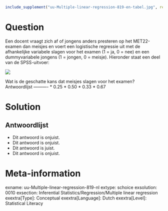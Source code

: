 ```r
include_supplement("uu-Multiple-linear-regression-819-en-tabel.jpg", recursive = TRUE)
```


Question
========

Een docent vraagt zich af of jongens anders presteren op het MET22-examen dan meisjes en voert een logistische regressie uit met de afhankelijke variabele slagen voor het examen (1 = ja, 0 = nee) en een dummyvariabele jongens (1 = jongen, 0 = meisje). Hieronder staat een deel van de SPSS-uitvoer: 

![](uu-Multiple-linear-regression-819-en-tabel.jpg)

Wat is de geschatte kans dat meisjes slagen voor het examen? 
Antwoordlijst
----------
* 0.25
* 0.50
* 0.33
* 0.67

Solution
========

Antwoordlijst
----------
* Dit antwoord is onjuist.
* Dit antwoord is onjuist.
* Dit antwoord is juist.
* Dit antwoord is onjuist.

Meta-information
================
exname: uu-Multiple-linear-regression-819-nl
extype: schoice
exsolution: 0010
exsection: Inferential Statistics/Regression/Multiple linear regression
exextra[Type]: Conceptual
exextra[Language]: Dutch
exextra[Level]: Statistical Literacy